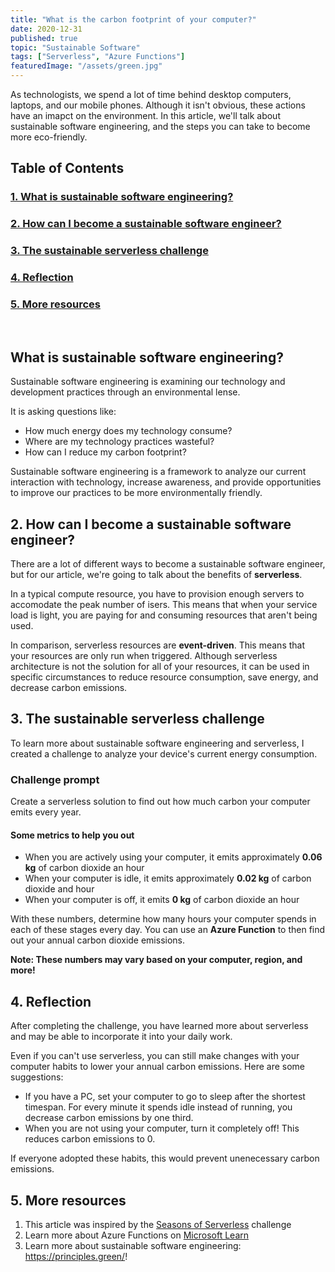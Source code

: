 ```yaml
---
title: "What is the carbon footprint of your computer?"
date: 2020-12-31
published: true
topic: "Sustainable Software"
tags: ["Serverless", "Azure Functions"]
featuredImage: "/assets/green.jpg"
---
```


As technologists, we spend a lot of time behind desktop computers, laptops, and our mobile phones. Although it isn't obvious, these actions have an imapct on the environment. In this article, we'll talk about sustainable software engineering, and the steps you can take to become more eco-friendly.

## Table of Contents

### [1. What is sustainable software engineering?](#what)

### [2. How can I become a sustainable software engineer?](#how)

### [3. The sustainable serverless challenge](#challenge)

### [4. Reflection](#reflection)

### [5. More resources](#resources)

<br />

## <a name='what'>What is sustainable software engineering?</a>

Sustainable software engineering is examining our technology and development practices through an environmental lense.

It is asking questions like:

- How much energy does my technology consume?
- Where are my technology practices wasteful?
- How can I reduce my carbon footprint?

Sustainable software engineering is a framework to analyze our current interaction with technology, increase awareness, and provide opportunities to improve our practices to be more environmentally friendly.

## <a name='how'>2. How can I become a sustainable software engineer?</a>

There are a lot of different ways to become a sustainable software engineer, but for our article, we're going to talk about the benefits of **serverless**.

In a typical compute resource, you have to provision enough servers to accomodate the peak number of isers. This means that when your service load is light, you are paying for and consuming resources that aren't being used.

In comparison, serverless resources are **event-driven**. This means that your resources are only run when triggered. Although serverless architecture is not the solution for all of your resources, it can be used in specific circumstances to reduce resource consumption, save energy, and decrease carbon emissions.

## <a name='challenge'>3. The sustainable serverless challenge</a>

To learn more about sustainable software engineering and serverless, I created a challenge to analyze your device's current energy consumption.

### Challenge prompt

Create a serverless solution to find out how much carbon your computer emits every year.

#### Some metrics to help you out

- When you are actively using your computer, it emits approximately **0.06 kg** of carbon dioxide an hour
- When your computer is idle, it emits approximately **0.02 kg** of carbon dioxide and hour
- When your computer is off, it emits **0 kg** of carbon dioxide an hour

With these numbers, determine how many hours your computer spends in each of these stages every day. You can use an **Azure Function** to then find out your annual carbon dioxide emissions.

**Note: These numbers may vary based on your computer, region, and more!**

## <a name='reflection'>4. Reflection</a>

After completing the challenge, you have learned more about serverless and may be able to incorporate it into your daily work.

Even if you can't use serverless, you can still make changes with your computer habits to lower your annual carbon emissions. Here are some suggestions:

- If you have a PC, set your computer to go to sleep after the shortest timespan. For every minute it spends idle instead of running, you decrease carbon emissions by one third.
- When you are not using your computer, turn it completely off! This reduces carbon emissions to 0.

If everyone adopted these habits, this would prevent unenecessary carbon emissions.

## <a name='resources'>5. More resources</a>

1. This article was inspired by the [Seasons of Serverless](<(https://github.com/microsoft/Seasons-of-Serverless)>) challenge
2. Learn more about Azure Functions on [Microsoft Learn](https://docs.microsoft.com/en-us/learn/paths/create-serverless-applications/)
3. Learn more about sustainable software engineering: https://principles.green/!
